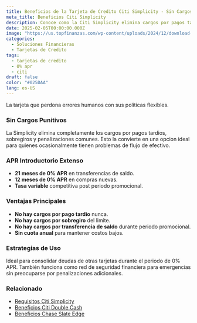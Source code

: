```yaml
---
title: Beneficios de la Tarjeta de Credito Citi Simplicity - Sin Cargos por Pago Tardio o Penalizaciones
meta_title: Beneficios Citi Simplicity
description: Conoce como la Citi Simplicity elimina cargos por pagos tardios y sobregiros, ofreciendo 0% APR introductorio y simplicidad en el manejo de credito.
date: 2025-02-05T00:00:00.000Z
image: "https://us.topfinanzas.com/wp-content/uploads/2024/12/download-18.webp"
categories:
  - Soluciones Financieras
  - Tarjetas de Credito
tags:
  - tarjetas de credito
  - 0% apr
  - citi
draft: false
color: "#025DAA"
lang: es-US
---
```


La tarjeta que perdona errores humanos con sus politicas flexibles.

### Sin Cargos Punitivos

La Simplicity elimina completamente los cargos por pagos tardios, sobregiros y penalizaciones comunes. Esto la convierte en una opcion ideal para quienes ocasionalmente tienen problemas de flujo de efectivo.

### APR Introductorio Extenso

- **21 meses de 0% APR** en transferencias de saldo.
- **12 meses de 0% APR** en compras nuevas.
- **Tasa variable** competitiva post periodo promocional.

### Ventajas Principales

- **No hay cargos por pago tardio** nunca.
- **No hay cargos por sobregiro** del limite.
- **No hay cargos por transferencia de saldo** durante periodo promocional.
- **Sin cuota anual** para mantener costos bajos.

<AdZone id="us_site_4" />

### Estrategias de Uso

Ideal para consolidar deudas de otras tarjetas durante el periodo de 0% APR. También funciona como red de seguridad financiera para emergencias sin preocuparse por penalizaciones adicionales.

### Relacionado

- [Requisitos Citi Simplicity](/soluciones-financieras/requisitos-de-la-tarjeta-de-credito-citi-simplicity)
- [Beneficios Citi Double Cash](/soluciones-financieras/beneficios-de-la-tarjeta-de-credito-citi-double-cash-2-cashback-en-todas-tus-compras)
- [Beneficios Chase Slate Edge](/soluciones-financieras/beneficios-de-la-tarjeta-de-credito-chase-slate-edge-transferencias-sin-cargos)

